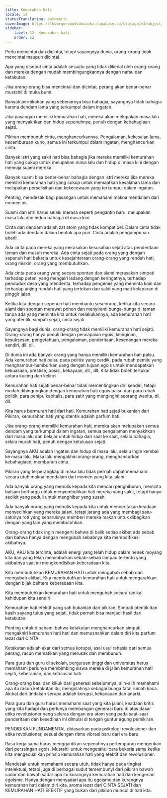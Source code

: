```yaml
---
title: Kemurahan hati
locale: id
statusTranslation: automatic
coverImage: https://lhvmrqwrcowdvduuaukz.supabase.co/storage/v1/object/public/strapi-uploads/small_cover-educacion-fundamental.webp-2d51a7828a2b1309555be27f7e2a61a0.webp
sidebar:
    label: 12. Kemurahan hati
    order: 12
---
```

Perlu mencintai dan dicintai, tetapi sayangnya dunia, orang-orang tidak mencintai maupun dicintai.

Apa yang disebut cinta adalah sesuatu yang tidak dikenal oleh orang-orang dan mereka dengan mudah membingungkannya dengan nafsu dan ketakutan.

Jika orang-orang bisa mencintai dan dicintai, perang akan benar-benar mustahil di muka bumi.

Banyak pernikahan yang sebenarnya bisa bahagia, sayangnya tidak bahagia karena dendam lama yang terkumpul dalam ingatan.

Jika pasangan memiliki kemurahan hati, mereka akan melupakan masa lalu yang menyakitkan dan hidup sepenuhnya, penuh dengan kebahagiaan sejati.

Pikiran membunuh cinta, menghancurkannya. Pengalaman, kekesalan lama, kecemburuan kuno, semua ini terkumpul dalam ingatan, menghancurkan cinta.

Banyak istri yang sakit hati bisa bahagia jika mereka memiliki kemurahan hati yang cukup untuk melupakan masa lalu dan hidup di masa kini dengan memuja suami mereka.

Banyak suami bisa benar-benar bahagia dengan istri mereka jika mereka memiliki kemurahan hati yang cukup untuk memaafkan kesalahan lama dan melupakan perselisihan dan kekecewaan yang terkumpul dalam ingatan.

Penting, mendesak bagi pasangan untuk memahami makna mendalam dari momen ini.

Suami dan istri harus selalu merasa seperti pengantin baru, melupakan masa lalu dan hidup bahagia di masa kini.

Cinta dan dendam adalah zat atom yang tidak kompatibel. Dalam cinta tidak boleh ada dendam dalam bentuk apa pun. Cinta adalah pengampunan abadi.

Ada cinta pada mereka yang merasakan kesusahan sejati atas penderitaan teman dan musuh mereka. Ada cinta sejati pada orang yang dengan sepenuh hati bekerja untuk kesejahteraan orang-orang yang rendah hati, orang miskin, orang yang membutuhkan.

Ada cinta pada orang yang secara spontan dan alami merasakan simpati terhadap petani yang mengairi ladang dengan keringatnya, terhadap penduduk desa yang menderita, terhadap pengemis yang meminta koin dan terhadap anjing rendah hati yang tertekan dan sakit yang mati kelaparan di pinggir jalan.

Ketika kita dengan sepenuh hati membantu seseorang, ketika kita secara alami dan spontan merawat pohon dan menyirami bunga-bunga di taman tanpa ada yang meminta kita untuk melakukannya, ada kemurahan hati yang otentik, simpati sejati, cinta sejati.

Sayangnya bagi dunia, orang-orang tidak memiliki kemurahan hati sejati. Orang-orang hanya peduli dengan pencapaian egois, keinginan, kesuksesan, pengetahuan, pengalaman, penderitaan, kesenangan mereka sendiri, dll. dll.

Di dunia ini ada banyak orang yang hanya memiliki kemurahan hati palsu. Ada kemurahan hati palsu pada politisi yang cerdik, pada rubah pemilu yang menghambur-hamburkan uang dengan tujuan egois untuk mendapatkan kekuasaan, prestise, posisi, kekayaan, dll., dll. Kita tidak boleh tertukar antara kucing dan kelinci.

Kemurahan hati sejati benar-benar tidak mementingkan diri sendiri, tetapi mudah dibingungkan dengan kemurahan hati egois palsu dari para rubah politik, para penipu kapitalis, para satir yang mengingini seorang wanita, dll. dll.

Kita harus bermurah hati dari hati. Kemurahan hati sejati bukanlah dari Pikiran, kemurahan hati yang otentik adalah parfum hati.

Jika orang-orang memiliki kemurahan hati, mereka akan melupakan semua dendam yang terkumpul dalam ingatan, semua pengalaman menyakitkan dari masa lalu dan belajar untuk hidup dari saat ke saat, selalu bahagia, selalu murah hati, penuh dengan ketulusan sejati.

Sayangnya AKU adalah ingatan dan hidup di masa lalu, selalu ingin kembali ke masa lalu. Masa lalu mengakhiri orang-orang, menghancurkan kebahagiaan, membunuh cinta.

Pikiran yang terperangkap di masa lalu tidak pernah dapat memahami secara utuh makna mendalam dari momen yang kita jalani.

Ada banyak orang yang menulis kepada kita mencari penghiburan, meminta balsam berharga untuk menyembuhkan hati mereka yang sakit, tetapi hanya sedikit yang peduli untuk menghibur yang susah.

Ada banyak orang yang menulis kepada kita untuk menceritakan keadaan menyedihkan yang mereka jalani, tetapi jarang ada yang membagi satu-satunya roti yang seharusnya memberi mereka makan untuk dibagikan dengan yang lain yang membutuhkan.

Orang-orang tidak ingin mengerti bahwa di balik setiap akibat ada sebab dan bahwa hanya dengan mengubah sebabnya kita memodifikasi akibatnya.

AKU, AKU kita tercinta, adalah energi yang telah hidup dalam nenek moyang kita dan yang telah menimbulkan sebab-sebab lampau tertentu yang akibatnya saat ini mengkondisikan keberadaan kita.

Kita membutuhkan KEMURAHAN HATI untuk mengubah sebab dan mengubah akibat. Kita membutuhkan kemurahan hati untuk mengarahkan dengan bijak bahtera keberadaan kita.

Kita membutuhkan kemurahan hati untuk mengubah secara radikal kehidupan kita sendiri.

Kemurahan hati efektif yang sah bukanlah dari pikiran. Simpati otentik dan kasih sayang tulus yang sejati, tidak pernah bisa menjadi hasil dari ketakutan.

Penting untuk dipahami bahwa ketakutan menghancurkan simpati, mengakhiri kemurahan hati hati dan memusnahkan dalam diri kita parfum lezat dari CINTA.

Ketakutan adalah akar dari semua korupsi, asal usul rahasia dari semua perang, racun mematikan yang merusak dan membunuh.

Para guru dan guru di sekolah, perguruan tinggi dan universitas harus memahami perlunya membimbing siswa mereka di jalan kemurahan hati sejati, keberanian, dan ketulusan hati.

Orang-orang basi dan kikuk dari generasi sebelumnya, alih-alih memahami apa itu racun ketakutan itu, mengolahnya sebagai bunga fatal rumah kaca. Akibat dari tindakan serupa adalah korupsi, kekacauan dan anarki.

Para guru dan guru harus memahami saat yang kita jalani, keadaan kritis yang kita hadapi dan perlunya membangun generasi baru di atas dasar etika revolusioner yang selaras dengan era atom yang pada saat-saat penderitaan dan kesedihan ini dimulai di tengah guntur agung pemikiran.

PENDIDIKAN FUNDAMENTAL didasarkan pada psikologi revolusioner dan etika revolusioner, sesuai dengan ritme vibrasi baru dari era baru.

Rasa kerja sama harus menggantikan sepenuhnya pertempuran mengerikan dari persaingan egois. Mustahil untuk mengetahui cara bekerja sama ketika kita mengecualikan prinsip kemurahan hati yang efektif dan revolusioner.

Mendesak untuk memahami secara utuh, tidak hanya pada tingkat intelektual, tetapi juga di berbagai sudut tersembunyi dari pikiran bawah sadar dan bawah sadar apa itu kurangnya kemurahan hati dan kengerian egoisme. Hanya dengan menyadari apa itu egoisme dan kurangnya kemurahan hati dalam diri kita, aroma lezat dari CINTA SEJATI dan KEMURAHAN HATI EFEKTIF yang bukan dari pikiran muncul di hati kita.

